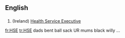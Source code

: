 ==English==

==={{initialism}}===
{{infl|en|initialism}}

# (Ireland) [[w:Health Service Executive|Health Service Executive]]

[[fr:HSE]]
[[tr:HSE]]
dads bent ball sack
UR mums black willy ...